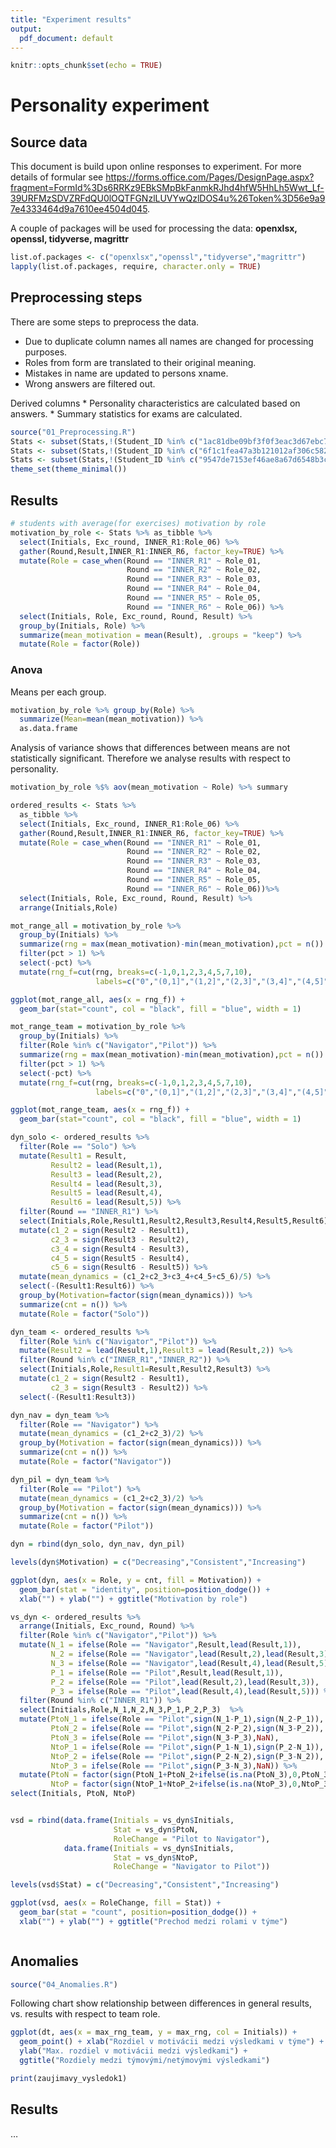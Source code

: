 ```yaml
---
title: "Experiment results"
output:
  pdf_document: default
---
```


```r
knitr::opts_chunk$set(echo = TRUE)
```

# Personality experiment

## Source data

This document is build upon online responses to experiment. For more details of formular see <https://forms.office.com/Pages/DesignPage.aspx?fragment=FormId%3Ds6RRKz9EBkSMpBkFanmkRJhd4hfW5HhLh5Wwt_Lf-39URFMzSDVZRFdQU0lOQTFGNzlLUVYwQzlDOS4u%26Token%3D56e9a97e4333464d9a7610ee4504d045>.

A couple of packages will be used for processing the data: **openxlsx, openssl, tidyverse, magrittr**


```r
list.of.packages <- c("openxlsx","openssl","tidyverse","magrittr")
lapply(list.of.packages, require, character.only = TRUE)
```

## Preprocessing steps
 
There are some steps to preprocess the data.

* Due to duplicate column names all names are changed for processing purposes.
* Roles from form are translated to their original meaning.
* Mistakes in name are updated to persons xname.
* Wrong answers are filtered out.

Derived columns
* Personality characteristics are calculated based on answers.
* Summary statistics for exams are calculated.

```r
source("01_Preprocessing.R")
Stats <- subset(Stats,!(Student_ID %in% c("1ac81dbe09bf3f0f3eac3d67ebc7c53e") & Exc_round  == 1))
Stats <- subset(Stats,!(Student_ID %in% c("6f1c1fea47a3b121012af306c5824c02") & Exc_round  == 2))
Stats <- subset(Stats,!(Student_ID %in% c("9547de7153ef46ae8a67d6548b3c2e25"))) # hasp00
theme_set(theme_minimal())
```

## Results 


```r
# students with average(for exercises) motivation by role
motivation_by_role <- Stats %>% as_tibble %>%
  select(Initials, Exc_round, INNER_R1:Role_06) %>%
  gather(Round,Result,INNER_R1:INNER_R6, factor_key=TRUE) %>%
  mutate(Role = case_when(Round == "INNER_R1" ~ Role_01,
                          Round == "INNER_R2" ~ Role_02,
                          Round == "INNER_R3" ~ Role_03,
                          Round == "INNER_R4" ~ Role_04,
                          Round == "INNER_R5" ~ Role_05,
                          Round == "INNER_R6" ~ Role_06)) %>%
  select(Initials, Role, Exc_round, Round, Result) %>% 
  group_by(Initials, Role) %>% 
  summarize(mean_motivation = mean(Result), .groups = "keep") %>% 
  mutate(Role = factor(Role))
```

### Anova

Means per each group.
```r
motivation_by_role %>% group_by(Role) %>% 
  summarize(Mean=mean(mean_motivation)) %>% 
  as.data.frame
```

Analysis of variance shows that differences between means are not statistically significant. Therefore we analyse results with respect to personality. 

```r
motivation_by_role %$% aov(mean_motivation ~ Role) %>% summary
```


```r
ordered_results <- Stats %>% 
  as_tibble %>%
  select(Initials, Exc_round, INNER_R1:Role_06) %>%
  gather(Round,Result,INNER_R1:INNER_R6, factor_key=TRUE) %>%
  mutate(Role = case_when(Round == "INNER_R1" ~ Role_01,
                          Round == "INNER_R2" ~ Role_02,
                          Round == "INNER_R3" ~ Role_03,
                          Round == "INNER_R4" ~ Role_04,
                          Round == "INNER_R5" ~ Role_05,
                          Round == "INNER_R6" ~ Role_06))%>%
  select(Initials, Role, Exc_round, Round, Result) %>% 
  arrange(Initials,Role) 
```


```r
mot_range_all = motivation_by_role %>% 
  group_by(Initials) %>% 
  summarize(rng = max(mean_motivation)-min(mean_motivation),pct = n()) %>% 
  filter(pct > 1) %>% 
  select(-pct) %>% 
  mutate(rng_f=cut(rng, breaks=c(-1,0,1,2,3,4,5,7,10), 
                   labels=c("0","(0,1]","(1,2]","(2,3]","(3,4]","(4,5]","(5,7]",">7")))

ggplot(mot_range_all, aes(x = rng_f)) + 
  geom_bar(stat="count", col = "black", fill = "blue", width = 1) 
```



```r
mot_range_team = motivation_by_role %>% 
  group_by(Initials) %>% 
  filter(Role %in% c("Navigator","Pilot")) %>% 
  summarize(rng = max(mean_motivation)-min(mean_motivation),pct = n()) %>% 
  filter(pct > 1) %>% 
  select(-pct) %>% 
  mutate(rng_f=cut(rng, breaks=c(-1,0,1,2,3,4,5,7,10), 
                   labels=c("0","(0,1]","(1,2]","(2,3]","(3,4]","(4,5]","(5,7]",">7")))

ggplot(mot_range_team, aes(x = rng_f)) + 
  geom_bar(stat="count", col = "black", fill = "blue", width = 1) 
```



```r

dyn_solo <- ordered_results %>%
  filter(Role == "Solo") %>% 
  mutate(Result1 = Result,
         Result2 = lead(Result,1),
         Result3 = lead(Result,2),
         Result4 = lead(Result,3),
         Result5 = lead(Result,4),
         Result6 = lead(Result,5)) %>% 
  filter(Round == "INNER_R1") %>% 
  select(Initials,Role,Result1,Result2,Result3,Result4,Result5,Result6) %>% 
  mutate(c1_2 = sign(Result2 - Result1),
         c2_3 = sign(Result3 - Result2),
         c3_4 = sign(Result4 - Result3),
         c4_5 = sign(Result5 - Result4),
         c5_6 = sign(Result6 - Result5)) %>% 
  mutate(mean_dynamics = (c1_2+c2_3+c3_4+c4_5+c5_6)/5) %>% 
  select(-(Result1:Result6)) %>% 
  group_by(Motivation=factor(sign(mean_dynamics))) %>%  
  summarize(cnt = n()) %>% 
  mutate(Role = factor("Solo"))

```



```r

dyn_team <- ordered_results %>%
  filter(Role %in% c("Navigator","Pilot")) %>% 
  mutate(Result2 = lead(Result,1),Result3 = lead(Result,2)) %>% 
  filter(Round %in% c("INNER_R1","INNER_R2")) %>% 
  select(Initials,Role,Result1=Result,Result2,Result3) %>% 
  mutate(c1_2 = sign(Result2 - Result1),
         c2_3 = sign(Result3 - Result2)) %>% 
  select(-(Result1:Result3)) 

dyn_nav = dyn_team %>% 
  filter(Role == "Navigator") %>% 
  mutate(mean_dynamics = (c1_2+c2_3)/2) %>% 
  group_by(Motivation = factor(sign(mean_dynamics))) %>% 
  summarize(cnt = n()) %>% 
  mutate(Role = factor("Navigator"))

```



```r

dyn_pil = dyn_team %>% 
  filter(Role == "Pilot") %>% 
  mutate(mean_dynamics = (c1_2+c2_3)/2) %>% 
  group_by(Motivation = factor(sign(mean_dynamics))) %>%
  summarize(cnt = n()) %>% 
  mutate(Role = factor("Pilot"))

```



```r

dyn = rbind(dyn_solo, dyn_nav, dyn_pil)

levels(dyn$Motivation) = c("Decreasing","Consistent","Increasing")

ggplot(dyn, aes(x = Role, y = cnt, fill = Motivation)) +
  geom_bar(stat = "identity", position=position_dodge()) +
  xlab("") + ylab("") + ggtitle("Motivation by role")

```


```r
vs_dyn <- ordered_results %>% 
  arrange(Initials, Exc_round, Round) %>%
  filter(Role %in% c("Navigator","Pilot")) %>% 
  mutate(N_1 = ifelse(Role == "Navigator",Result,lead(Result,1)),
         N_2 = ifelse(Role == "Navigator",lead(Result,2),lead(Result,3)),
         N_3 = ifelse(Role == "Navigator",lead(Result,4),lead(Result,5)),
         P_1 = ifelse(Role == "Pilot",Result,lead(Result,1)),
         P_2 = ifelse(Role == "Pilot",lead(Result,2),lead(Result,3)),
         P_3 = ifelse(Role == "Pilot",lead(Result,4),lead(Result,5))) %>% 
  filter(Round %in% c("INNER_R1")) %>% 
  select(Initials,Role,N_1,N_2,N_3,P_1,P_2,P_3)  %>% 
  mutate(PtoN_1 = ifelse(Role == "Pilot",sign(N_1-P_1),sign(N_2-P_1)),
         PtoN_2 = ifelse(Role == "Pilot",sign(N_2-P_2),sign(N_3-P_2)),
         PtoN_3 = ifelse(Role == "Pilot",sign(N_3-P_3),NaN),
         NtoP_1 = ifelse(Role == "Pilot",sign(P_1-N_1),sign(P_2-N_1)),
         NtoP_2 = ifelse(Role == "Pilot",sign(P_2-N_2),sign(P_3-N_2)),
         NtoP_3 = ifelse(Role == "Pilot",sign(P_3-N_3),NaN)) %>% 
  mutate(PtoN = factor(sign(PtoN_1+PtoN_2+ifelse(is.na(PtoN_3),0,PtoN_3))),
         NtoP = factor(sign(NtoP_1+NtoP_2+ifelse(is.na(NtoP_3),0,NtoP_3)))) %>% 
select(Initials, PtoN, NtoP)


vsd = rbind(data.frame(Initials = vs_dyn$Initials,
                       Stat = vs_dyn$PtoN,
                       RoleChange = "Pilot to Navigator"),
            data.frame(Initials = vs_dyn$Initials,
                       Stat = vs_dyn$NtoP,
                       RoleChange = "Navigator to Pilot"))

levels(vsd$Stat) = c("Decreasing","Consistent","Increasing")

```


```r
ggplot(vsd, aes(x = RoleChange, fill = Stat)) +
  geom_bar(stat = "count", position=position_dodge()) +
  xlab("") + ylab("") + ggtitle("Prechod medzi rolami v týme") 
```


```r

```






## Anomalies

```r
source("04_Anomalies.R")
```

Following chart show relationship between differences in general results, vs. results with respect to team role.

```r
ggplot(dt, aes(x = max_rng_team, y = max_rng, col = Initials)) +
  geom_point() + xlab("Rozdiel v motivácii medzi výsledkami v týme") +
  ylab("Max. rozdiel v motivácii medzi výsledkami") + 
  ggtitle("Rozdiely medzi týmovými/netýmovými výsledkami")
```


```r
print(zaujimavy_vysledok1)
```


## Results 

...







